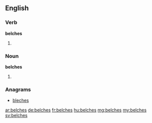 ==English==

===Verb===
'''belches'''

# {{third-person singular of|belch}}

===Noun===
'''belches'''

# {{plural of|belch}}

===Anagrams===
* [[bleches#English|bleches]]

[[ar:belches]]
[[de:belches]]
[[fr:belches]]
[[hu:belches]]
[[mg:belches]]
[[my:belches]]
[[sv:belches]]